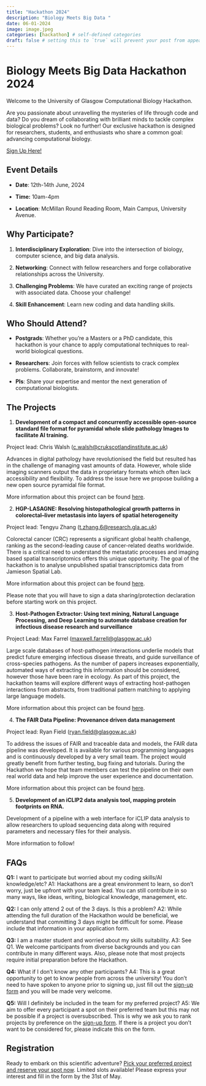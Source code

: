 ```yaml
---
title: "Hackathon 2024"
description: "Biology Meets Big Data "
date: 06-01-2024
image: image.jpeg
categories: [hackathon] # self-defined categories
draft: false # setting this to `true` will prevent your post from appearing on your listing page until you're ready!
---
```



# Biology Meets Big Data Hackathon 2024

Welcome to the University of Glasgow Computational Biology Hackathon. 

Are you passionate about unravelling the mysteries of life through code and data? Do you dream of collaborating with brilliant minds to tackle complex biological problems? Look no further! Our exclusive hackathon is designed for researchers, students, and enthusiasts who share a common goal: advancing computational biology.

[Sign Up Here!](https://forms.office.com/Pages/DesignPageV2.aspx?subpage=design&token=e40eb3bd3575491e830f41c7e50ce6d3&id=KVxybjp2UE-B8i4lTwEzyA7uhp5j0VVAm1l7G2aof01UNk9PSEdERVdZMFlRRUxOUUs1MjRKWFgyVy4u&analysis=false){.btn .btn-info .btn role="button" data-toggle="tooltip" title="Sign Up Link"}

## Event Details

-   **Date**: 12th-14th June, 2024

-   **Time:** 10am-4pm

-   **Location**: McMillan Round Reading Room, Main Campus, University Avenue.

## Why Participate?

1.  **Interdisciplinary Exploration**: Dive into the intersection of biology, computer science, and big data analysis.

2.  **Networking**: Connect with fellow researchers and forge collaborative relationships across the University.

3.  **Challenging Problems**: We have curated an exciting range of projects with associated data. Choose your challenge!

4.  **Skill Enhancement**: Learn new coding and data handling skills.

## Who Should Attend?

-   **Postgrads**: Whether you’re a Masters or a PhD candidate, this hackathon is your chance to apply computational techniques to real-world biological questions.

-   **Researchers**: Join forces with fellow scientists to crack complex problems. Collaborate, brainstorm, and innovate!

-   **PIs**: Share your expertise and mentor the next generation of computational biologists.

## The Projects

1. **Development of a compact and concurrently accessible open-source standard file format for pyramidal whole slide pathology Images to facilitate AI training.**

Project lead: Chris Walsh ([c.walsh\@crukscotlandinstitute.ac.uk](mailto:c.walsh@crukscotlandinstitute.ac.uk))

Advances in digital pathology have revolutionised the field but resulted has  in the challenge of managing vast amounts of data. However, whole slide imaging scanners output the data in proprietary formats which often lack accessibility and flexibility. To address the issue here we propose building a new open source pyramidal file format.

More information about this project can be found [here](https://gla-my.sharepoint.com/:b:/r/personal/a_pancheva_crukscotlandinstitute_ac_uk/Documents/BigDataMeetsBiologyHackathon/DataFormat.pdf?csf=1&web=1&e=Zi90Ej).


2. **HGP-LASAGNE: Resolving histopathological growth patterns in colorectal–liver metastasis into layers of spatial heterogeneity**

Project lead: Tengyu Zhang ([t.zhang.6\@research.gla.ac.uk](mailto:t.zhang.6@research.gla.ac.uk))

Colorectal cancer (CRC) represents a significant global health challenge, ranking as the second-leading cause of cancer-related deaths worldwide. There is a critical need to understand the metastatic processes and imaging based spatial transcriptomics offers this unique opportunity. The goal of the hackathon is to analyse unpublished spatial transcriptomics data from Jamieson Spatial Lab.

More information about this project can be found [here](https://gla-my.sharepoint.com/:w:/r/personal/a_pancheva_crukscotlandinstitute_ac_uk/Documents/BigDataMeetsBiologyHackathon/HGP-LASAGNE.docx?d=we51600261330441e86b2182fb22d3703&csf=1&web=1&e=K85gc7).

Please note that you will have to sign a data sharing/protection declaration before starting work on this project.


3. **Host-Pathogen Extractor: Using text mining, Natural Language Processing, and Deep Learning to automate database creation for infectious disease research and surveillance**

Project Lead: Max Farrel ([maxwell.farrell\@glasgow.ac.uk](mailto:maxwell.farrell@glasgow.ac.uk))

Large scale databases of host-pathogen interactions underlie models that predict future emerging infectious disease threats, and guide surveillance of cross-species pathogens. As the number of papers increases exponentially, automated ways of extracting this information should be considered, however those have been rare in ecology. As part of this project, the hackathon teams will explore different ways of extracting host-pathogen interactions from abstracts, from traditional pattern matching to applying large language models.

More information about this project can be found [here](https://gla-my.sharepoint.com/:w:/r/personal/a_pancheva_crukscotlandinstitute_ac_uk/Documents/BigDataMeetsBiologyHackathon/HostPathogenExtractor.docx?d=w59b36301f80a4a999528a6193ddcf567&csf=1&web=1&e=2Cz1u4).


4. **The FAIR Data Pipeline: Provenance driven data management**

Project lead: Ryan Field ([ryan.field\@glasgow.ac.uk](mailto:ryan.field@glasgow.ac.uk))

To address the issues of FAIR and traceable data and models, the FAIR data pipeline was developed. It is available for various programming languages and is continuously developed by a very small team. The project would greatly benefit from further testing, bug fixing and tutorials. During the Hackathon we hope that team members can test the pipeline on their own real world data and help improve the user experience and documentation.

More information about this project can be found [here](https://gla-my.sharepoint.com/:w:/r/personal/a_pancheva_crukscotlandinstitute_ac_uk/Documents/BigDataMeetsBiologyHackathon/FAIRDataPipeline.docx?d=w429e6a84e7704d45a2a39fefe6148a57&csf=1&web=1&e=PeE1hN).


5. **Development of an iCLIP2 data analysis tool, mapping protein footprints on RNA.**

Development of a pipeline with a web interface for iCLIP data analysis to allow researchers to upload sequencing data along with required parameters and necessary files for their analysis.

More information to follow!

## FAQs

**Q1:** I want to participate but worried about my coding skills/AI knowledge/etc?
A1: Hackathons are a great environment to learn, so don't worry, just be upfront with your team lead. You can still contribute in so many ways, like ideas, writing, biological knowledge, management, etc.


**Q2:** I can only attend 2 out of the 3 days. Is this a problem?
A2: While attending the full duration of the Hackathon would be beneficial, we understand that committing 3 days might be difficult for some. Please include that information in your application form.


**Q3:** I am a master student and worried about my skills suitability.
A3: See Q1. We welcome participants from diverse backgrounds and you can contribute in many different ways. Also, please note that most projects require initial preparation before the Hackathon.

**Q4:** What if I don't know any other participants?
A4: This is a great opportunity to get to know people from across the university! You don't need to have spoken to anyone prior to signing up, just fill out the [sign-up form](https://forms.office.com/Pages/DesignPageV2.aspx?subpage=design&token=e40eb3bd3575491e830f41c7e50ce6d3&id=KVxybjp2UE-B8i4lTwEzyA7uhp5j0VVAm1l7G2aof01UNk9PSEdERVdZMFlRRUxOUUs1MjRKWFgyVy4u&analysis=false) and you will be made very welcome.

**Q5:** Will I definitely be included in the team for my preferred project?
A5: We aim to offer every participant a spot on their preferred team but this may not be possible if a project is oversubscribed. This is why we ask you to rank projects by preference on the [sign-up form](https://forms.office.com/Pages/DesignPageV2.aspx?subpage=design&token=e40eb3bd3575491e830f41c7e50ce6d3&id=KVxybjp2UE-B8i4lTwEzyA7uhp5j0VVAm1l7G2aof01UNk9PSEdERVdZMFlRRUxOUUs1MjRKWFgyVy4u&analysis=false). If there is a project you don't want to be considered for, please indicate this on the form.

## Registration

Ready to embark on this scientific adventure? [Pick your preferred project and reserve your spot now](https://forms.office.com/Pages/DesignPageV2.aspx?subpage=design&token=e40eb3bd3575491e830f41c7e50ce6d3&id=KVxybjp2UE-B8i4lTwEzyA7uhp5j0VVAm1l7G2aof01UNk9PSEdERVdZMFlRRUxOUUs1MjRKWFgyVy4u&analysis=false). Limited slots available! Please express your interest and fill in the form by the 31st of May.
